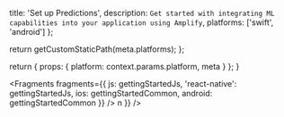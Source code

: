
  title: 'Set up Predictions',
  description: `Get started with integrating ML capabilities into your application using Amplify`,
  platforms: ['swift', 'android']
};

  return getCustomStaticPath(meta.platforms);
};

  return {
    props: {
      platform: context.params.platform,
      meta
    }
  };
}


<Fragments
  fragments={{
    js: gettingStartedJs,
    'react-native': gettingStartedJs,
    ios: gettingStartedCommon,
    android: gettingStartedCommon
  }}
/>
n }} />
